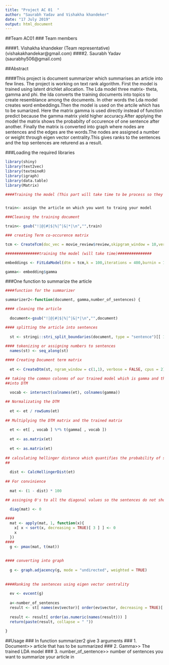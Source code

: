 ```yaml
---
title: "Project AC 01  "
author: "Saurabh Yadav and Vishakha khandeker"
date: "17 July 2019"
output: html_document
---
```


##Team AC01
### Team members 

####1. Vishakha khandeker (Team representative)  (vishakakhandekar@gmail.com) 
####2. Saurabh Yadav (saurabhy506@gmail.com)

##Abstract

####This project is document summarizer which summarises an article into few lines. The project is working on text rank algorithm. First the model is trained using latent drichlet allocation. The Lda model three matrix- theta, gamma and phi. the lda converts the training documents into topics to create resemblance among the documents. In other words the Lda model creates word embeddings.Then the model is used on the artcile which has to be sumarized. Here the matrix gamma is used directly instead of function predict because the gamma matrix yield higher accuracy.After applying the model the matrix shows the probabilty of occurence of one sentence after another. Finally the matrix is converted into graph where nodes are sentences and the edges are the words.The nodes are assigned a number or weight through eigen vector centrality.This gives ranks to the sentences and the top sentences are returend as a result. 



###Loading the required libraries

```r
library(shiny)
library(text2vec)
library(textmineR)
library(igraph)
library(data.table)
library(Matrix)
```



```r

####Training the model (This part will take time to be process so they are commented and a trained data is provided on github)


train<- assign the article on which you want to traing your model

###Cleaning the training document

train<- gsub("!|@|#|$|%|^|&|*|\n","",train)

### creating Term co-occurence matrix

tcm <- CreateTcm(doc_vec = movie_review$review,skipgram_window = 10,verbose = FALSE,cpus = 2)

###############training the model (will take time)###############

embeddings <- FitLdaModel(dtm = tcm,k = 100,iterations = 400,burnin = 180,alpha = 0.1,beta = 0.05,optimize_alpha = TRUE,calc_likelihood = FALSE,calc_coherence = FALSE,calc_r2 = FALSE,cpus = 2)

gamma<- embedding$gamma

```


###One function to summarize the article

```r
####function for the summarizer

summarizer2<-function(document, gamma,number_of_sentences) {

#### cleaning the article
  
  document<-gsub("!|@|#|$|%|^|&|*|\n","",document)

#### splitting the article into sentences
  
  st <- stringi::stri_split_boundaries(document, type = "sentence")[[ 1 ]]
  
#### tokenizing or assigning numbers to sentences
  names(st) <- seq_along(st) 

#### Creating Document term matrix
  
  et <- CreateDtm(st, ngram_window = c(1,1), verbose = FALSE, cpus = 2)

## taking the common colonms of our trained model which is gamma and the documents which has been converted
##into DTM
  
  vocab <- intersect(colnames(et), colnames(gamma))

## Normalizating the DTM
  
  et <- et / rowSums(et)
  
## Multiplying the DTM matrix and the trained matrix
  
  et <- et[ , vocab ] %*% t(gamma[ , vocab ])
  
  et <- as.matrix(et)
  
  et <- as.matrix(et)
  
## calculating hellinger distance which quantifies the probability of similarity between two sentences
##   
  
  dist <- CalcHellingerDist(et)
  
## For convinience
  
  mat <- (1 - dist) * 100

## assinging 0's to all the diagonal values so the sentences do not show the similarity to each other
  
  diag(mat) <- 0

####    
  mat <- apply(mat, 1, function(x){
    x[ x < sort(x, decreasing = TRUE)[ 3 ] ] <- 0
    x
  })
####  
  g <- pmax(mat, t(mat))
  
  
#### converting into graph
  
  g <- graph.adjacency(g, mode = "undirected", weighted = TRUE)
  
  
####Ranking the sentences using eigen vector centrality
  
  ev <- evcent(g)
  
  a<-number_of_sentences
  result <- st[ names(ev$vector)[ order(ev$vector, decreasing = TRUE)[ 1:a ] ] ]
  
  result <- result[ order(as.numeric(names(result))) ]
  return(paste(result, collapse = " "))
  
}

```



##Usage
### In function summarizer2 give 3 arguments
### 1. Document>>  article that has to be summarized
### 2. Gamma>>   The trained LDA model
### 3. number_of_sentence>> number of sentences you want to summarize your article in















